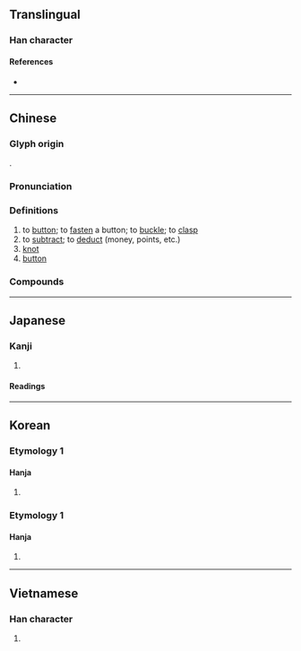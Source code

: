 {{also|釦}}
{{character info}}
==Translingual==

===Han character===
{{Han char|rn=64|rad=手|as=03|sn=6|four=56000|canj=QR|ids=⿰扌口}}

====References====
* {{Han ref|kx=0418.070|dkj=11807|dj=0765.020|hdz=31829.130|uh=6263|ud=25187|bh=A6A9|bd=42665}}

----

==Chinese==
{{zh-forms}}

===Glyph origin===
{{Han etym}}
{{Han compound|手|口|c1=s|c2=p|ls=psc}}.

===Pronunciation===
{{zh-pron
|m=kòu,er=y
|m_note=kòur - (1) "knot"<nowiki>;</nowiki> (2) "button (knob or small disc serving as a fastener)"
|c=kau3
|h=pfs=khieu
|md=
|mn=qz,twvt:khiò/xm,zz:khò͘/khàu/tw:khau
|mn_note=khiò/khò͘ - literary; khàu - vernacular; khau - 摳 is used in the Mainland
|mn-t=kao3/ka3
|mn-t_note=kao3 - literary; ka3 - vernacular
|w=
|mc=y
|oc=y
|ma=y
|cat=v,n
}}

===Definitions===
{{zh-hanzi}}

# to [[button]]; to [[fasten]] a button; to [[buckle]]; to [[clasp]]
# to [[subtract]]; to [[deduct]] (money, points, etc.)
# [[knot]]
# [[button]] {{gl|knob or small disc serving as a fastener}}
#: {{zh-alt-inline|*釦}}
#: {{zh-x|紐扣|button}}

===Compounds===
{{zh-der|扣兒|扣分|扣子|扣押|扣球|扣留|扣籃|扣練齒輪|扣繳|扣針|扣除|入扣|七除八扣|倒扣針兒|對扣|剋扣|吊扣|弔扣|一折八扣|假扣押|伏地扣子|三環五扣|七折八扣|子母扣兒|不折不扣|回扣|倒扣|拴扣兒|扣日子|扣門|扣繳率|扣人心弦|摁扣兒|扣槃捫燭|活扣兒|扣抵|扣剋|排扣|抵扣|扣緊|扣襻兒|扣馬|書扣子|打折扣|扣問|拘扣|折扣|扣子繩|扣擊|扣舷|扣除額|扣戥頭|扣黑鍋|扣掉|攀轅扣馬|扣考|留扣子|機扣|扣邊|甯戚扣角|環環相扣|扣帽子|扣身衫子|扣環兒|查扣|扣廳|扣題|扣頭|紐扣|號天扣地|舉手扣額|解扣兒|腳扣|螺絲扣|釘扣子|袖扣|鈕扣:niǔkòu|連環扣|絲絲入扣}}

{{zh-cat|Elementary}}

----

==Japanese==

===Kanji===
{{ja-kanji|grade=|rs=手03}}

# {{rfdef|ja|sort=手03}}

====Readings====
{{ja-readings
|goon=く
|kanon=こう
|kun=たた-く, ひか-える, う-つ}}

----

==Korean==

===Etymology 1===

====Hanja====
{{ko-hanja|두드리다|두드릴|구}}

# {{rfdef|ko|sort=手03}}
===Etymology 1===

====Hanja====
{{ko-hanja|두드리다|두드릴|고}}

# {{rfdef|ko|sort=手03}}

----

==Vietnamese==

===Han character===
{{vi-hantu|[[khấu]], [[khẩu]], [[khâu]], [[kháu]]|rs=手03}}

# {{rfdef|vi|sort=手03}}